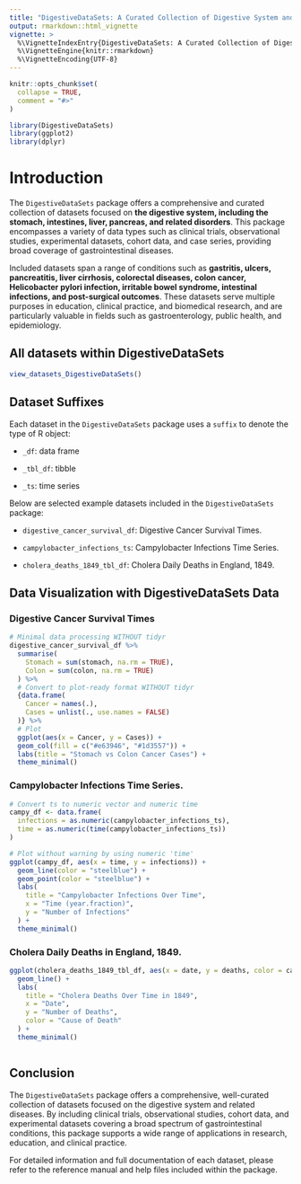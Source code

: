 ```yaml
---
title: "DigestiveDataSets: A Curated Collection of Digestive System and Gastrointestinal Disease Datasets"
output: rmarkdown::html_vignette
vignette: >
  %\VignetteIndexEntry{DigestiveDataSets: A Curated Collection of Digestive System and Gastrointestinal Disease Datasets}
  %\VignetteEngine{knitr::rmarkdown}
  %\VignetteEncoding{UTF-8}
---
```


```r
knitr::opts_chunk$set(
  collapse = TRUE,
  comment = "#>"
)
```

```r
library(DigestiveDataSets)
library(ggplot2)
library(dplyr)
```

# Introduction

The `DigestiveDataSets` package offers a comprehensive and curated collection of datasets focused on **the digestive system, including the stomach, intestines, liver, pancreas, and related disorders**. This package encompasses a variety of data types such as clinical trials, observational studies, experimental datasets, cohort data, and case series, providing broad coverage of gastrointestinal diseases.

Included datasets span a range of conditions such as **gastritis, ulcers, pancreatitis, liver cirrhosis, colorectal diseases, colon cancer, Helicobacter pylori infection, irritable bowel syndrome, intestinal infections, and post-surgical outcomes**. These datasets serve multiple purposes in education, clinical practice, and biomedical research, and are particularly valuable in fields such as gastroenterology, public health, and epidemiology.

## All datasets within DigestiveDataSets

```r


view_datasets_DigestiveDataSets()


```


## Dataset Suffixes

Each dataset in the `DigestiveDataSets` package uses a `suffix` to denote the type of R object:

- `_df`: data frame

- `_tbl_df`: tibble

- `_ts`: time series

Below are selected example datasets included in the `DigestiveDataSets` package:

- `digestive_cancer_survival_df`: Digestive Cancer Survival Times.

- `campylobacter_infections_ts`: Campylobacter Infections Time Series.

- `cholera_deaths_1849_tbl_df`: Cholera Daily Deaths in England, 1849.


## Data Visualization with DigestiveDataSets Data

###  Digestive Cancer Survival Times

```r


# Minimal data processing WITHOUT tidyr
digestive_cancer_survival_df %>%
  summarise(
    Stomach = sum(stomach, na.rm = TRUE),
    Colon = sum(colon, na.rm = TRUE)
  ) %>% 
  # Convert to plot-ready format WITHOUT tidyr
  {data.frame(
    Cancer = names(.),
    Cases = unlist(., use.names = FALSE)
  )} %>% 
  # Plot
  ggplot(aes(x = Cancer, y = Cases)) +
  geom_col(fill = c("#e63946", "#1d3557")) +
  labs(title = "Stomach vs Colon Cancer Cases") +
  theme_minimal()

```


### Campylobacter Infections Time Series.

```r

# Convert ts to numeric vector and numeric time
campy_df <- data.frame(
  infections = as.numeric(campylobacter_infections_ts),
  time = as.numeric(time(campylobacter_infections_ts))
)

# Plot without warning by using numeric 'time'
ggplot(campy_df, aes(x = time, y = infections)) +
  geom_line(color = "steelblue") +
  geom_point(color = "steelblue") +
  labs(
    title = "Campylobacter Infections Over Time",
    x = "Time (year.fraction)",
    y = "Number of Infections"
  ) +
  theme_minimal()


```


### Cholera Daily Deaths in England, 1849.

```r

ggplot(cholera_deaths_1849_tbl_df, aes(x = date, y = deaths, color = cause_of_death)) +
  geom_line() +
  labs(
    title = "Cholera Deaths Over Time in 1849",
    x = "Date",
    y = "Number of Deaths",
    color = "Cause of Death"
  ) +
  theme_minimal()



```

## Conclusion

The `DigestiveDataSets` package offers a comprehensive, well-curated collection of datasets focused on the digestive system and related diseases. By including clinical trials, observational studies, cohort data, and experimental datasets covering a broad spectrum of gastrointestinal conditions, this package supports a wide range of applications in research, education, and clinical practice.

For detailed information and full documentation of each dataset, please refer to the reference manual and help files included within the package.

<div class="tocify-extend-page" data-unique="tocify-extend-page" style="height: 0;"></div>

